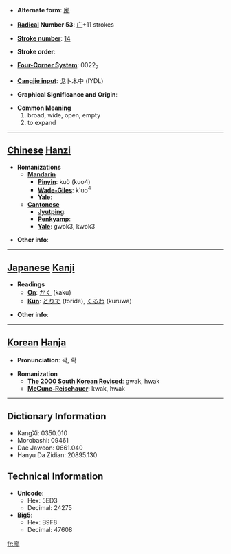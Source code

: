 * '''Alternate form''': [[廓]]

* '''[[Wiktionary:Chinese radical index| Radical]] Number 53''': [[Wiktionary:Chinese radical index 广|广]]+11 strokes

* '''[[Wiktionary:Chinese total strokes index|Stroke number]]''': [[Wiktionary:Chinese total strokes index 14|14]]

* '''Stroke order''': 

* '''[[Wiktionary:Chinese four corner index|Four-Corner System]]''': 0022<sub>7</sub>

* '''[[Wiktionary:Chinese Cangjie index|Cangjie input]]''': 戈卜木中 (IYDL)

* '''Graphical Significance and Origin''': 

* '''Common Meaning'''
*#broad, wide, open, empty
*# to expand


----

== [[Chinese]] [[Hanzi]] ==

* '''Romanizations'''
** '''[[Mandarin]]'''
*** '''[[Pinyin]]''': kuò (kuo4)
*** '''[[Wade-Giles]]''': k'uo<sup>4</sup>
*** '''[[Yale]]''': 
** '''[[Cantonese]]'''
*** '''[[Jyutping]]''':
*** '''[[Penkyamp]]''': 
*** '''[[Yale]]''': gwok3, kwok3

* '''Other info''': 

----

== [[Japanese]] [[Kanji]] ==

* '''Readings'''
** '''[[On]]''': [[かく]] (kaku)
** '''[[Kun]]''': [[とりで]] (toride), [[くるわ]] (kuruwa)

* '''Other info''':  

----

== [[Korean]] [[Hanja]] ==

* '''Pronunciation''': 곽, 확

* '''Romanization'''
** '''[[The 2000 South Korean Revised Romanization|The 2000 South Korean Revised]]''': gwak, hwak
** '''[[McCune-Reischauer]]''': kwak, hwak

----

== Dictionary Information ==

* KangXi: 0350.010
* Morobashi: 09461
* Dae Jaweon: 0661.040
* Hanyu Da Zidian: 20895.130

== Technical Information ==

* '''Unicode''':
** Hex: 5ED3
** Decimal: 24275
* '''Big5''':
** Hex: B9F8
** Decimal: 47608

[[fr:廓]]